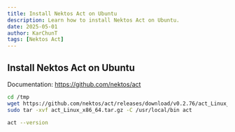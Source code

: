 ```yaml
---
title: Install Nektos Act on Ubuntu
description: Learn how to install Nektos Act on Ubuntu.
date: 2025-05-01
author: KarChunT
tags: [Nektos Act]
---
```


## Install Nektos Act on Ubuntu

Documentation: https://github.com/nektos/act

```bash
cd /tmp
wget https://github.com/nektos/act/releases/download/v0.2.76/act_Linux_x86_64.tar.gz
sudo tar -xvf act_Linux_x86_64.tar.gz -C /usr/local/bin act

act --version
```
<Comments />
